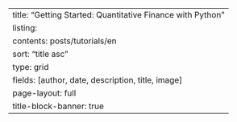 ---
title: "Getting Started: Quantitative Finance with Python"
listing:
  contents: posts/tutorials/en
  sort: "title asc"
  type: grid
  fields: [author, date, description, title, image]
page-layout: full
title-block-banner: true
---